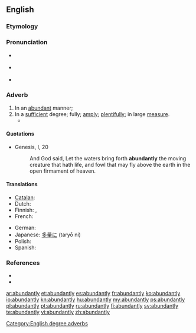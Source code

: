 ==English==

===Etymology===
{{suffix|abundant|ly}}

===Pronunciation===
* {{a|RP}} {{IPA|/əˈbʌn.dn̩t.li/}}
* {{a|US}} {{IPA|/əˈbʌn.dn̩t.li/|/əˈbn̩.dn̩t.li/}}
* {{audio|en-us-abundantly.ogg|Audio (US)}}

===Adverb===
{{en-adv}}

# In an [[abundant]] manner;
# In a [[sufficient]] degree; fully; [[amply]]; [[plentifully]]; in large [[measure]].
#*{{quote-news
|year=2012
|date=May 26 2012
|author=Phil McNulty
|title=Norway 0-1 England
|work=BBC Sport
|url=http://www.bbc.co.uk/sport/0/football/18184726
|page=
|passage=Hodgson also has Wayne Rooney to call on once he has served a two-match suspension at the start of the tournament - and it is '''abundantly''' clear England will rely as heavily as ever on his ability to shape the outcome of important games.}}

====Quotations====
* {{RQ:AV}} Genesis, I, 20
*: And God said, Let the waters bring forth '''abundantly''' the moving creature that hath life, and fowl that may fly above the earth in the open firmament of heaven.

====Translations====
{{trans-top|in an abundant manner}}
* [[Catalan]]: {{t+|ca|abundantment}}
* Dutch: {{t+|nl|overvloedig}}
* Finnish: {{t+|fi|runsaasti}}, {{t-|fi|yllin kyllin}}
* French: {{t+|fr|abondamment}}
{{trans-mid}}
* German: {{t+|de|reichlich}}
* Japanese: [[多量に]] (taryō ni)
* Polish: {{t+|pl|obficie}}
* Spanish: {{t+|es|abundantemente}}
{{trans-bottom}}

===References===
* {{R:Century 1911}}
* {{R:Webster 1913}}

[[Category:English degree adverbs]]

[[ar:abundantly]]
[[et:abundantly]]
[[es:abundantly]]
[[fr:abundantly]]
[[ko:abundantly]]
[[io:abundantly]]
[[kn:abundantly]]
[[hu:abundantly]]
[[my:abundantly]]
[[ps:abundantly]]
[[pl:abundantly]]
[[pt:abundantly]]
[[ru:abundantly]]
[[fi:abundantly]]
[[sv:abundantly]]
[[te:abundantly]]
[[vi:abundantly]]
[[zh:abundantly]]